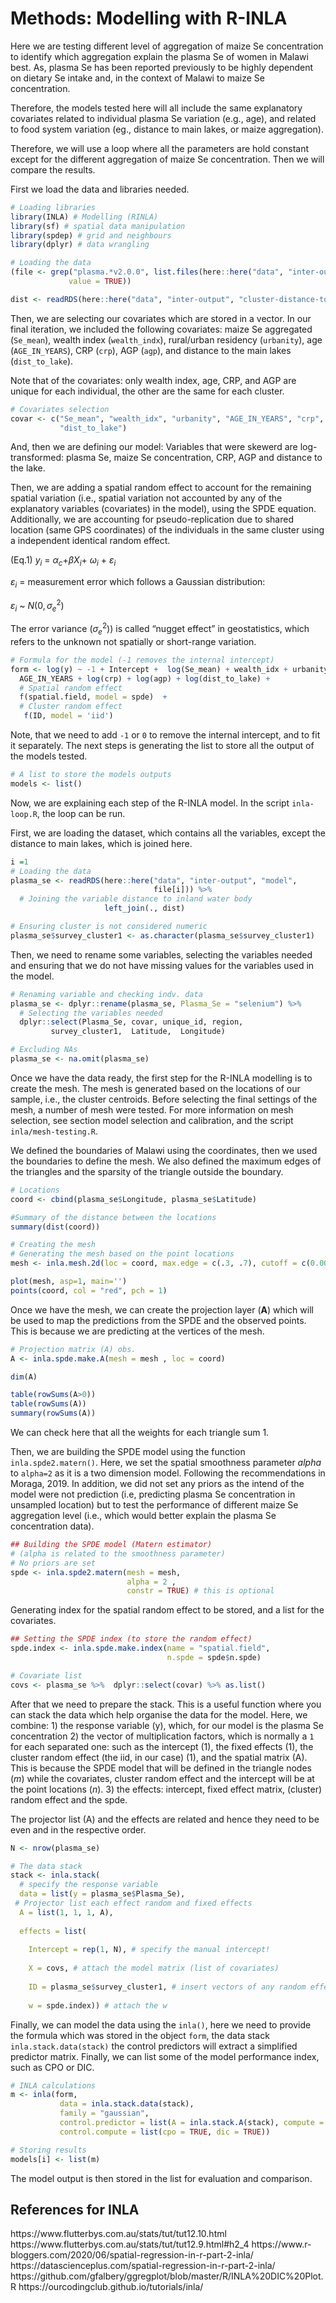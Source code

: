 

# Methods: Modelling with R-INLA

Here we are testing different level of aggregation of maize Se concentration to identify which aggregation explain the plasma Se of women in Malawi best. As, plasma Se has been reported previously to be highly dependent on dietary Se intake and, in the context of Malawi to maize Se concentration. 

Therefore, the models tested here will all include the same explanatory covariates related to individual plasma Se variation (e.g., age), and related to food system variation (eg., distance to main lakes, or maize aggregation). 

Therefore, we will use a loop where all the parameters are hold constant except for the different aggregation of maize Se concentration. Then we will compare the results. 

First we load the data and libraries needed. 

```r

# Loading libraries
library(INLA) # Modelling (RINLA)
library(sf) # spatial data manipulation
library(spdep) # grid and neighbours
library(dplyr) # data wrangling

# Loading the data
(file <- grep("plasma.*v2.0.0", list.files(here::here("data", "inter-output", "model")), 
             value = TRUE))

dist <- readRDS(here::here("data", "inter-output", "cluster-distance-to-mwi-lakes.RDS"))

```


Then, we are selecting our covariates which are stored in a vector. In our final iteration, we included the following covariates: maize Se aggregated (`Se_mean`), wealth index (`wealth_indx`), rural/urban residency (`urbanity`), age (`AGE_IN_YEARS`), CRP (`crp`), AGP (`agp`), and distance to the main lakes (`dist_to_lake`).

Note that of the covariates: only wealth index, age, CRP, and AGP are unique for each individual, the other are the same for each cluster.  


```r

# Covariates selection
covar <- c("Se_mean", "wealth_idx", "urbanity", "AGE_IN_YEARS", "crp", "agp",
           "dist_to_lake")

```


And, then we are defining our model: Variables that were skewerd are log-transformed: plasma Se, maize Se concentration, CRP, AGP and distance to the lake. 

Then, we are adding a spatial random effect to account for the remaining spatial variation (i.e., spatial variation not accounted by any of the explanatory variables (covariates) in the model), using the SPDE equation. Additionally, we are accounting for pseudo-replication due to shared location (same GPS coordinates) of the individuals in the same cluster using a independent identical random effect. 

(Eq.1) $y_i$ = $α_c$+$βX_i$+ $ω_i$ + $ε_i$ 

$ε_i$ = measurement error which follows a Gaussian distribution:

$ε_i$ ~ $N(0, σ_e^2)$

The error variance ($σ_e^2)$) is called "nugget effect" in geostatistics, which refers to the unknown not spatially or short-range variation. 


```r

# Formula for the model (-1 removes the internal intercept)
form <- log(y) ~ -1 + Intercept +  log(Se_mean) + wealth_idx + urbanity +
  AGE_IN_YEARS + log(crp) + log(agp) + log(dist_to_lake) +
  # Spatial random effect
  f(spatial.field, model = spde)  +
  # Cluster random effect
   f(ID, model = 'iid')

```
 
Note, that we need to add `-1` or `0` to remove the internal intercept, and to fit it separately. 
The next steps is generating the list to store all the output of the models tested. 

```r

# A list to store the models outputs
models <- list()

```


Now, we are explaining each step of the R-INLA model. In the script `inla-loop.R`, the loop can be run. 

First, we are loading the dataset, which contains all the variables, except the distance to main lakes, which is joined here. 


```r
i =1
# Loading the data 
plasma_se <- readRDS(here::here("data", "inter-output", "model",
                                file[i])) %>%
  # Joining the variable distance to inland water body
                     left_join(., dist) 

# Ensuring cluster is not considered numeric
plasma_se$survey_cluster1 <- as.character(plasma_se$survey_cluster1)

```


Then, we need to rename some variables, selecting the variables needed and ensuring that we do not have missing values for the variables used in the model.


```r

# Renaming variable and checking indv. data
plasma_se <- dplyr::rename(plasma_se, Plasma_Se = "selenium") %>%
  # Selecting the variables needed
  dplyr::select(Plasma_Se, covar, unique_id, region, 
         survey_cluster1,  Latitude,  Longitude)

# Excluding NAs
plasma_se <- na.omit(plasma_se)

```

Once we have the data ready, the first step for the R-INLA modelling is to create the mesh. The mesh is generated based on the locations of our sample, i.e., the cluster centroids. Before selecting the final settings of the mesh, a number of mesh were tested. For more information on mesh selection, see section model selection and calibration, and the script `inla/mesh-testing.R`. 


We defined the boundaries of Malawi using the coordinates, then we used the boundaries to define the mesh. We also defined the maximum edges of the triangles and the sparsity of the triangle outside the boundary. 

```r

# Locations
coord <- cbind(plasma_se$Longitude, plasma_se$Latitude)

#Summary of the distance between the locations
summary(dist(coord))

```


```r

# Creating the mesh
# Generating the mesh based on the point locations
mesh <- inla.mesh.2d(loc = coord, max.edge = c(.3, .7), cutoff = c(0.0001)) 

plot(mesh, asp=1, main='')
points(coord, col = "red", pch = 1)

```

Once we have the mesh, we can create the projection layer (**A**) which will be used to map the predictions from the SPDE and the observed points. This is because we are predicting at the vertices of the mesh. 

```r

# Projection matrix (A) obs.
A <- inla.spde.make.A(mesh = mesh , loc = coord)

dim(A)

table(rowSums(A>0))
table(rowSums(A))
summary(rowSums(A))

```
We can check here that all the weights for each triangle sum 1. 

Then, we are building the SPDE model using the function `inla.spde2.matern()`. Here, we set the spatial smoothness parameter $alpha$ to `alpha=2` as it is a two dimension model. Following the recommendations in Moraga, 2019. In addition, we did not set any priors as the intend of the model were not prediction (i.e, predicting plasma Se concentration in unsampled location) but to test the performance of different maize Se aggregation level (i.e., which would better explain the plasma Se concentration data). 


```r

## Building the SPDE model (Matern estimator) 
# (alpha is related to the smoothness parameter)
# No priors are set
spde <- inla.spde2.matern(mesh = mesh,
                          alpha = 2 ,
                          constr = TRUE) # this is optional
```

Generating index for the spatial random effect to be stored, and a list for the covariates. 


```r

## Setting the SPDE index (to store the random effect)
spde.index <- inla.spde.make.index(name = "spatial.field",
                                   n.spde = spde$n.spde)

# Covariate list
covs <- plasma_se %>%  dplyr::select(covar) %>% as.list()


```

After that we need to prepare the stack. This is a useful function where you can stack the data which help organise the data for the model. Here, we combine: 
  1) the response variable (y), which, for our model is the plasma Se concentration
  2) the vector of multiplication factors, which is normally a `1` for each separated one: such as the intercept (1), the fixed effects (1), the cluster random effect (the iid, in our case) (1), and the spatial matrix (A). This is because the SPDE model that will be defined in the triangle nodes (*m*) while the covariates, cluster random effect and the intercept will be at the point locations (*n*).
  3) the effects: intercept, fixed effect matrix, (cluster) random effect and the spde. 
  
The projector list (A) and the effects are related and hence they need to be even and in the respective order. 

```r

N <- nrow(plasma_se)

# The data stack
stack <- inla.stack(
  # specify the response variable
  data = list(y = plasma_se$Plasma_Se), 
 # Projector list each effect random and fixed effects  
  A = list(1, 1, 1, A),              
  
  effects = list(
    
    Intercept = rep(1, N), # specify the manual intercept!
    
    X = covs, # attach the model matrix (list of covariates)
    
    ID = plasma_se$survey_cluster1, # insert vectors of any random effects
    
    w = spde.index)) # attach the w 

```

Finally, we can model the data using the `inla()`, here we need to provide the formula which was stored in the object `form`, the data stack `inla.stack.data(stack)` the control predictors will extract a simplified predictor matrix. Finally, we can list some of the model performance index, such as CPO or DIC.


```r

# INLA calculations
m <- inla(form, 
           data = inla.stack.data(stack),
           family = "gaussian",
           control.predictor = list(A = inla.stack.A(stack), compute = TRUE),
           control.compute = list(cpo = TRUE, dic = TRUE))

# Storing results
models[i] <- list(m)

```

The model output is then stored in the list for evaluation and comparison.


## References for INLA 

https://www.flutterbys.com.au/stats/tut/tut12.10.html
https://www.flutterbys.com.au/stats/tut/tut12.9.html#h2_4
https://www.r-bloggers.com/2020/06/spatial-regression-in-r-part-2-inla/
https://datascienceplus.com/spatial-regression-in-r-part-2-inla/
https://github.com/gfalbery/ggregplot/blob/master/R/INLA%20DIC%20Plot.R
https://ourcodingclub.github.io/tutorials/inla/






